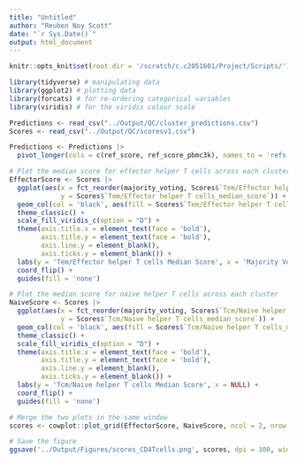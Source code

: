 ---
title: "Untitled"
author: "Reuben Noy Scott"
date: "`r Sys.Date()`"
output: html_document
---

```{r setup, include=FALSE}
knitr::opts_knit$set(root.dir = '/scratch/c.c2051601/Project/Scripts/')
```

```{r}
library(tidyverse) # manipulating data
library(ggplot2) # plotting data
library(forcats) # for re-ordering categorical variables
library(viridis) # for the viridis colour scale
```

```{r}
Predictions <- read_csv("../Output/QC/cluster_predictions.csv")
Scores <- read_csv("../Output/QC/scoresv1.csv")
```

```{r}
Predictions <- Predictions |>
  pivot_longer(cols = c(ref_score, ref_score_pbmc3k), names_to = 'refs', values_to = 'scores')
```

```{r}
# Plot the median score for effector helper T cells across each cluster
EffectorScore <- Scores |>
  ggplot(aes(x = fct_reorder(majority_voting, Scores$`Tem/Effector helper T cells_median_score`, .desc = FALSE), 
             y = Scores$`Tem/Effector helper T cells_median_score`)) +
  geom_col(col = 'black', aes(fill = Scores$`Tem/Effector helper T cells_median_score`)) +
  theme_classic() +
  scale_fill_viridis_c(option = "D") +
  theme(axis.title.x = element_text(face = 'bold'),
        axis.title.y = element_text(face = 'bold'),
        axis.line.y = element_blank(),
        axis.ticks.y = element_blank()) +
  labs(y = 'Tem/Effector helper T cells Median Score', x = 'Majority Voting Cell Type') +
  coord_flip() +
  guides(fill = 'none')

# Plot the median score for naive helper T cells across each cluster
NaiveScore <- Scores |>
  ggplot(aes(x = fct_reorder(majority_voting, Scores$`Tcm/Naive helper T cells_median_score`, .desc = FALSE), 
             y = Scores$`Tcm/Naive helper T cells_median_score`)) +
  geom_col(col = 'black', aes(fill = Scores$`Tcm/Naive helper T cells_median_score`)) +
  theme_classic() +
  scale_fill_viridis_c(option = "D") +
  theme(axis.title.x = element_text(face = 'bold'),
        axis.title.y = element_text(face = 'bold'),
        axis.line.y = element_blank(),
        axis.ticks.y = element_blank()) +
  labs(y = 'Tcm/Naive helper T cells Median Score', x = NULL) +
  coord_flip() +
  guides(fill = 'none')

# Merge the two plots in the same window
scores <- cowplot::plot_grid(EffectorScore, NaiveScore, ncol = 2, nrow = 1)

# Save the figure
ggsave('../Output/Figures/scores_CD4Tcells.png', scores, dpi = 300, width = 10, height = 6)
```
